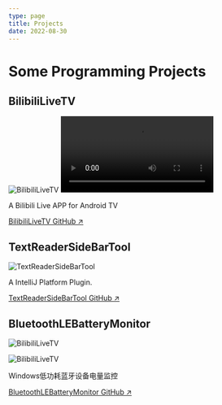 ```yaml
---
type: page
title: Projects
date: 2022-08-30
---
```



# Some Programming Projects

## BilibiliLiveTV

<Image
  src="https://pic1.zhimg.com/v2-ea323557631fe90ab873daa7814bbff5.png"
  alt="BilibiliLiveTV"
  width={1125}
  height={677}
  priority
  className="next-image"
/>
<video controls>
  <source src="https://github.com/MUedsa/BilibiliLiveTV/raw/master/screenshot/record.webm" type="video/webm"/>
</video>

A Bilibili Live APP for Android TV

[BilibiliLiveTV GitHub ↗ ](https://github.com/MUedsa/BilibiliLiveTV)

## TextReaderSideBarTool

<Image
  src="https://github.com/MUedsa/TextReaderSiderTool/blob/master/record.webp?raw=true"
  alt="TextReaderSideBarTool"
  width={1905}
  height={1006}
  priority
  className="next-image"
/>

A IntelliJ Platform Plugin.

[TextReaderSideBarTool GitHub ↗ ](https://github.com/MUedsa/TextReaderSiderTool)


## BluetoothLEBatteryMonitor

<Image
  src="https://raw.githubusercontent.com/MUedsa/BluetoothLEBatteryMonitor/v2.0/screenshot1.png"
  alt="BilibiliLiveTV"
  width={190}
  height={80}
  priority
  className="next-image"
/>

<Image
  src="https://raw.githubusercontent.com/MUedsa/BluetoothLEBatteryMonitor/v2.0/screenshot2.png"
  alt="BilibiliLiveTV"
  width={400}
  height={200}
  priority
  className="next-image"
/>

Windows低功耗蓝牙设备电量监控

[BluetoothLEBatteryMonitor GitHub ↗ ](https://github.com/MUedsa/BluetoothLEBatteryMonitor)
